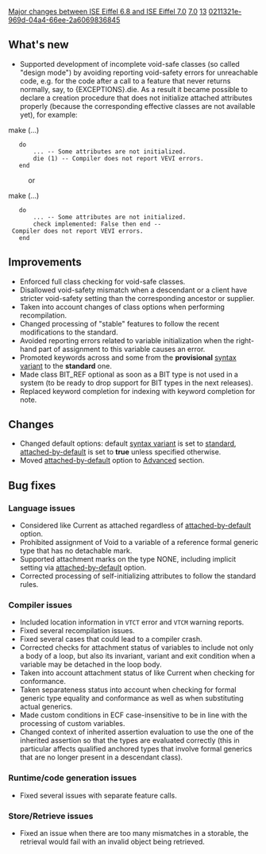 [[Property:title|Major changes between ISE Eiffel 6.8 and ISE Eiffel 7.0]]
[[Property:link_title|7.0]]
[[Property:weight|13]]
[[Property:uuid|0211321e-969d-04a4-66ee-2a6069836845]]
==What's new==
* Supported development of incomplete void-safe classes (so called "design mode") by avoiding reporting void-safety errors for unreachable code, e.g. for the code after a call to a feature that never returns normally, say, to <e>{EXCEPTIONS}.die</e>. As a result it became possible to declare a creation procedure that does not initialize attached attributes properly (because the corresponding effective classes are not available yet), for example:
<e>
make (...)
	do
		... -- Some attributes are not initialized.
		die (1) -- Compiler does not report VEVI errors.
	end
</e>
:or
<e>
make (...)
	do
		... -- Some attributes are not initialized.
		check implemented: False then end -- Compiler does not report VEVI errors.
	end
</e>

==Improvements==
* Enforced full class checking for void-safe classes.
* Disallowed void-safety mismatch when a descendant or a client have stricter void-safety setting than the corresponding ancestor or supplier.
* Taken into account changes of class options when performing recompilation.
* Changed processing of "stable" features to follow the recent modifications to the standard.
* Avoided reporting errors related to variable initialization when the right-hand part of assignment to this variable causes an error.
* Promoted keywords <e>across</e> and <e>some</e> from the '''provisional''' [[Setting the syntax variant|syntax variant]] to the '''standard''' one.
* Made class <e>BIT_REF</e> optional as soon as a <e>BIT</e> type is not used in a system (to be ready to drop support for <e>BIT</e> types in the next releases).
* Replaced keyword completion for <e>indexing</e> with keyword completion for <e>note</e>.

==Changes==
* Changed default options: default [[Setting the syntax variant|syntax variant]] is set to [[Syntax level variant settings by version|standard]], [[Creating a new void-safe project#The "Are types attached by default?" setting|attached-by-default]] is set to '''true''' unless specified otherwise.
* Moved [[Creating a new void-safe project#The "Are types attached by default?" setting|attached-by-default]] option to [[Advanced Options|Advanced]] section.

==Bug fixes==

===Language issues===
* Considered <e>like Current</e> as attached regardless of [[Creating a new void-safe project#The "Are types attached by default?" setting|attached-by-default]] option. 
* Prohibited assignment of <e>Void</e> to a variable of a reference formal generic type that has no <e>detachable</e> mark.
* Supported attachment marks on the type <e>NONE</e>, including implicit setting via [[Creating a new void-safe project#The "Are types attached by default?" setting|attached-by-default]] option.
* Corrected processing of self-initializing attributes to follow the standard rules.

===Compiler issues===
* Included location information in <code>VTCT</code> error and <code>VTCM</code> warning reports.
* Fixed several recompilation issues.
* Fixed several cases that could lead to a compiler crash.
* Corrected checks for attachment status of variables to include not only a body of a loop, but also its invariant, variant and exit condition when a variable may be detached in the loop body.
* Taken into account attachment status of <e>like Current</e> when checking for conformance.
* Taken separateness status into account when checking for formal generic type equality and conformance as well as when substituting actual generics.
* Made custom conditions in ECF case-insensitive to be in line with the processing of custom variables.
* Changed context of inherited assertion evaluation to use the one of the inherited assertion so that the types are evaluated correctly (this in particular affects qualified anchored types that involve formal generics that are no longer present in a descendant class).

===Runtime/code generation issues===
* Fixed several issues with separate feature calls.

===Store/Retrieve issues===
* Fixed an issue when there are too many mismatches in a storable, the retrieval would fail with an invalid object being retrieved.

